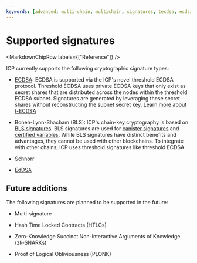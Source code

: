 ```yaml
---
keywords: [advanced, multi-chain, multichain, signatures, tecdsa, ecdsa, cryptography ]
---
```



# Supported signatures

<MarkdownChipRow labels={["Reference"]} />

ICP currently supports the following cryptographic signature types:

- [ECDSA](/docs/building-apps/network-features/signatures/t-ecdsa): ECDSA is supported via the ICP's novel threshold ECDSA protocol. Threshold ECDSA uses private ECDSA keys that only exist as secret shares that are distributed across the nodes within the threshold ECDSA subnet. Signatures are generated by leveraging these secret shares without reconstructing the subnet secret key. [Learn more about t-ECDSA](/docs/building-apps/network-features/signatures/t-ecdsa)

- Boneh-Lynn-Shacham (BLS): ICP's chain-key cryptography is based on [BLS signatures](https://learn.internetcomputer.org/hc/en-us/articles/34209540682644-Subnet-Keys-and-Subnet-Signatures). BLS signatures are used for [canister signatures](/docs/references/glossary#c) and [certified variables](/docs/references/glossary#c). While BLS signatures have distinct benefits and advantages, they cannot be used with other blockchains. To integrate with other chains, ICP uses threshold signatures like threshold ECDSA.

- [Schnorr](/docs/building-apps/network-features/signatures/t-schnorr)

- [EdDSA](/docs/building-apps/network-features/signatures/t-schnorr#overview)

## Future additions

The following signatures are planned to be supported in the future:

- Multi-signature

- Hash Time Locked Contracts (HTLCs)

- Zero-Knowledge Succinct Non-Interactive Arguments of Knowledge (zk-SNARKs)

- Proof of Logical Obliviousness (PLONK)
